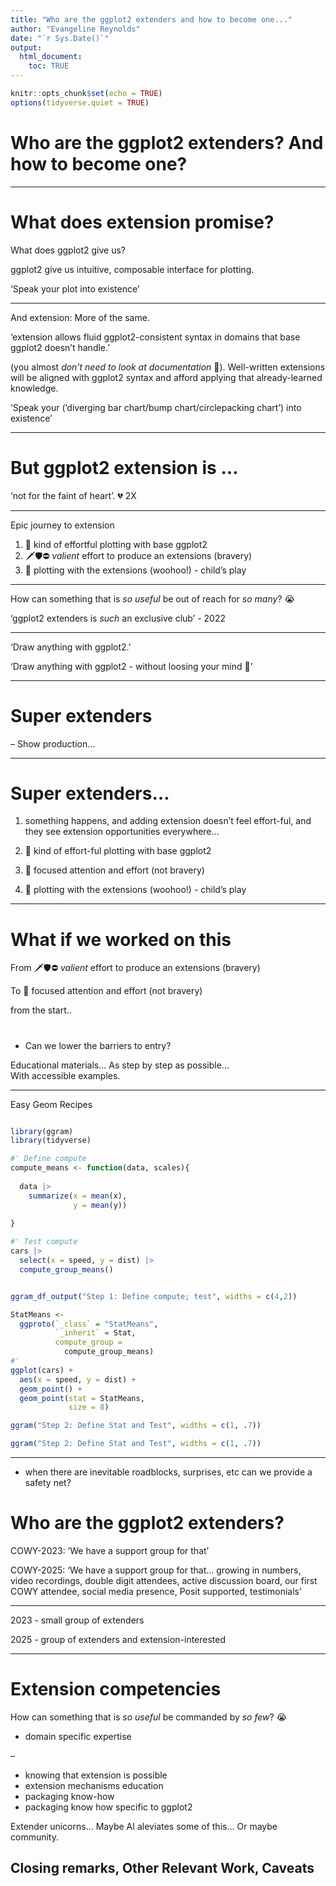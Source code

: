 ```yaml
---
title: "Who are the ggplot2 extenders and how to become one..."
author: "Evangeline Reynolds"
date: "`r Sys.Date()`"
output: 
  html_document:
    toc: TRUE
---
```


```r
knitr::opts_chunk$set(echo = TRUE)
options(tidyverse.quiet = TRUE)
```


# Who are the ggplot2 extenders? And how to become one?

---

# What does extension promise?

What does ggplot2 give us?

ggplot2 give us intuitive, composable interface for plotting.

'Speak your plot into existence'


---

And extension: More of the same.

'extension allows fluid ggplot2-consistent syntax in domains that base ggplot2 doesn't handle.' 

(you almost *don't need to look at documentation* 🥹). Well-written extensions will be aligned with ggplot2 syntax and afford applying that already-learned knowledge.

'Speak your ('diverging bar chart/bump chart/circlepacking chart') into existence'


---

# But ggplot2 extension is ...


'not for the faint of heart'. 💔  2X  


---

Epic journey to extension

1. 💪 kind of effortful plotting with base ggplot2
2. 🗡🛡⛔️ *valient* effort to produce an extensions (bravery)
3. 👶 plotting with the extensions (woohoo!) - child's play


---

How can something that is *so useful* be out of reach for *so many*? 😭

'ggplot2 extenders is *such* an exclusive club' - 2022

---

'Draw anything with ggplot2.'

'Draw anything with ggplot2 - without loosing your mind 🧠' 






---

# Super extenders

-- Show production...



---

# Super extenders... 

1. something happens, and adding extension doesn't feel effort-ful, and they see extension opportunities everywhere...

1. 💪 kind of effort-ful plotting with base ggplot2 
2. 🧠 focused attention and effort (not bravery)
3. 👶 plotting with the extensions (woohoo!) - child's play



---

# What if we worked on this

From 🗡🛡⛔️ *valient* effort to produce an extensions (bravery)

To 🧠 focused attention and effort (not bravery) 

from the start..






#

- Can we lower the barriers to entry?

Educational materials... 
As step by step as possible...  
With accessible examples.

---

Easy Geom Recipes

```r


```


```r
library(ggram)
library(tidyverse)

#' Define compute
compute_means <- function(data, scales){
  
  data |>
    summarize(x = mean(x),
              y = mean(y))
  
}

#' Test compute
cars |> 
  select(x = speed, y = dist) |> 
  compute_group_means()


ggram_df_output("Step 1: Define compute; test", widths = c(4,2))
```


```r
StatMeans <- 
  ggproto(`_class` = "StatMeans",
          `_inherit` = Stat,
          compute_group = 
            compute_group_means)
#'
ggplot(cars) + 
  aes(x = speed, y = dist) + 
  geom_point() + 
  geom_point(stat = StatMeans, 
             size = 8)

ggram("Step 2: Define Stat and Test", widths = c(1, .7))

```


```r


ggram("Step 2: Define Stat and Test", widths = c(1, .7))

```



---

- when there are inevitable roadblocks, surprises, etc can we provide a safety net? 

# Who are the ggplot2 extenders? 

COWY-2023: 'We have a support group for that' 

COWY-2025: 'We have a support group for that... growing in numbers, video recordings, double digit attendees, active discussion board, our first COWY attendee, social media presence, Posit supported, testimonials'

---

2023 - small group of extenders

2025 - group of extenders and extension-interested


---

# Extension competencies

How can something that is *so useful* be commanded by *so few*? 😭

- domain specific expertise

--

- knowing that extension is possible
- extension mechanisms education
- packaging know-how
- packaging know how specific to ggplot2


Extender unicorns... Maybe AI aleviates some of this...  Or maybe community.





## Closing remarks, Other Relevant Work, Caveats
